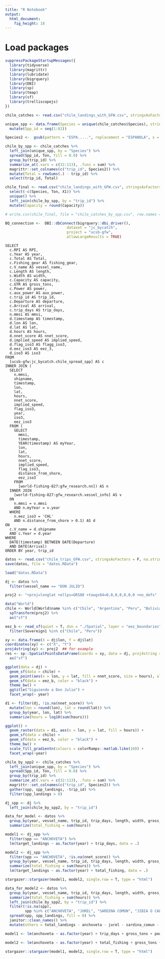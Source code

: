 ```yaml
---
title: "R Notebook"
output: 
  html_document: 
    fig_height: 18
---
```


# Load packages

```r
suppressPackageStartupMessages({
  library(tidyverse)
  library(magrittr)
  library(lubridate)
  library(bigrquery) 
  library(DBI)
  library(sp)
  library(tmap)
  library(sf)
  library(trelliscopejs)
})
```

```r
chile_catches <- read.csv("chile_landings_with_GFW.csv", stringsAsFactors = F, na.strings = "null")

unique_spp <- data.frame(Species = unique(chile_catches$Species), stringsAsFactors = F) %>% 
  mutate(Spp_id = seq(1:82))

Species2 <-  gsub(pattern = "ESPA.....", replacement = "ESPANOLA", x = unique_spp$Species)

chile_by_spp <- chile_catches %>% 
  left_join(unique_spp, by = "Species") %>% 
  spread(Spp_id, Ton, fill = 0.0) %>% 
  group_by(trip_id) %>% 
  summarize_at(.vars = c(32:113), .funs = sum) %>% 
  magrittr::set_colnames(c("trip_id", Species2)) %>% 
  mutate(Total = rowSums(.) - trip_id) %>%
  select(trip_id, Total)

chile_final <- read.csv("chile_landings_with_GFW.csv", stringsAsFactors = F, na.strings = "null") %>% 
  select(-c(Species, Ton, X1)) %>% 
  unique() %>% 
  left_join(chile_by_spp, by = "trip_id") %>%
  mutate(Capacity = round(Capacity))

# write.csv(chile_final, file = "chile_catches_by_spp.csv", row.names = F, na = "")

```


```r
BQ_connection <-  DBI::dbConnect(bigrquery::dbi_driver(), 
                            dataset = "jc_bycatch", 
                            project = "ucsb-gfw", 
                            allowLargeResults = TRUE)
```

```eval
SELECT
  c.RPI AS RPI,
  c.Year AS year,
  c.Total AS Total,
  c.Fishing_gear AS fishing_gear,
  c.V_name AS vessel_name,
  c.Length AS length,
  c.Width AS width,
  c.Capacity AS capacity,
  c.GTR AS gross_tons,
  c.Power AS power,
  c.aux_power AS aux_power,
  c.trip_id AS trip_id,
  c.Departure AS departure,
  c.Arrival AS arrival,
  c.trip_days AS trip_days,
  n.mmsi AS mmsi,
  d.timestamp AS timestamp,
  d.lon AS lon,
  d.lat AS lat,
  d.hours AS hours,
  d.nnet_score AS nnet_score,
  d.implied_speed AS implied_speed,
  d.flag_iso3 AS flagg_iso3,
  d.eez_iso3 AS eez_3,
  d.iso3 AS iso3
FROM
  [ucsb-gfw:jc_bycatch.chile_spread_spp] AS c
INNER JOIN (
  SELECT
    n.mmsi,
    shipname,
    timestamp,
    lon,
    lat,
    hours,
    nnet_score,
    implied_speed,
    flag_iso3,
    year,
    iso3,
    eez_iso3
  FROM (
    SELECT
      mmsi,
      timestamp,
      YEAR(timestamp) AS myYear,
      lon,
      lat,
      hours,
      nnet_score,
      implied_speed,
      flag_iso3,
      distance_from_shore,
      eez_iso3
    FROM
      [world-fishing-827:gfw_research.nn]) AS n
  INNER JOIN
    [world-fishing-827:gfw_research.vessel_info] AS v
  ON
    n.mmsi = v.mmsi
    AND n.myYear = v.year
  WHERE
    n.eez_iso3 = 'CHL'
    AND n.distance_from_shore > 0.1) AS d
ON
  c.V_name = d.shipname
  AND c.Year = d.year
WHERE
  DATE(timestamp) BETWEEN DATE(Departure)
  AND DATE(Arrival)
ORDER BY year, trip_id
```

```r
datos <- read.csv("chile_trips_GFW.csv", stringsAsFactors = F, na.strings = "null")
save(datos, file = "datos.RData")
```

```r
load("datos.RData")
```

```r
dj <- datos %>% 
  filter(vessel_name == "DON JULIO")
```

```r
proj2 <- "+proj=longlat +ellps=GRS80 +towgs84=0,0,0,0,0,0,0 +no_defs"

data("World")
chile <- World[World$name %in% c("Chile", "Argentina", "Peru", "Bolivia"),] %>% 
  spTransform(proj2) %>% 
  as("sf")
```

```r
eez_b <- read_sf(quiet = T, dsn = "./Spatial", layer = "eez_boundaries") %>% 
  filter(Sovereign1 %in% c("Chile", "Peru"))
```

```r
xy <- data.frame(X = dj$lon, Y = dj$lat)
coordinates(xy) <- c("X", "Y")
proj4string(xy) <- proj2  ## for example
res <- sp::SpatialPointsDataFrame(coords = xy, data = dj, proj4string = proj2) %>% 
  as("sf")
```

```r
ggplot(data = dj) +
  geom_sf(data = chile) +
  geom_point(aes(x = lon, y = lat, fill = nnet_score, size = hours), alpha = 0.1, shape = 21, color = "black") +
  geom_sf(data = eez_b, color = "black") +
  theme_bw() + 
  ggtitle("Siguiendo a Don Julio") +
  facet_wrap(~ year)
```

```r
d1 <- filter(dj, !is.na(nnet_score)) %>% 
  mutate(lon = round(lon), lat = round(lat)) %>% 
  group_by(year, lon, lat) %>% 
  summarize(hours = log10(sum(hours))) 

ggplot() +
  geom_raster(data = d1, aes(x = lon, y = lat, fill = hours)) +
  geom_sf(data = chile) +
  geom_sf(data = eez_b, color = "black") +
  theme_bw() + 
  scale_fill_gradientn(colours = colorRamps::matlab.like(10)) +
  facet_wrap(~year)
```

```r
chile_by_spp2 <- chile_catches %>% 
  left_join(unique_spp, by = "Species") %>% 
  spread(Spp_id, Ton, fill = 0.0) %>% 
  group_by(trip_id) %>% 
  summarize_at(.vars = c(32:113), .funs = sum) %>% 
  magrittr::set_colnames(c("trip_id", Species2)) %>% 
  gather(spp, spp_landings, -trip_id) %>% 
  filter(spp_landings > 0)
```

```r
dj_spp <- dj %>%
  left_join(chile_by_spp2, by = "trip_id")
```

```r
data_for_model <- datos %>% 
  group_by(year, vessel_name, trip_id, trip_days, length, width, gross_tons, power, total_landings) %>% 
  summarize(total_fishing = sum(hours))
```

```r
model1 <- dj_spp %>% 
  filter(spp == "ANCHOVETA") %>% 
  lm(target_landings ~ as.factor(year) + trip_days, data = .)

model2 <- dj_spp %>% 
  filter(spp == "ANCHOVETA", !is.na(nnet_score)) %>% 
  group_by(year, vessel_name, trip_id, trip_days, length, width, gross_tons, power, spp, target_landings) %>% 
  summarize(total_fishing = sum(hours)) %>% 
  lm(target_landings ~ as.factor(year) + total_fishing, data = .)
```

```r
stargazer::stargazer(model1, model2, single.row = T, type = "html")
```

```r
data_for_model2 <- datos %>% 
  group_by(year, vessel_name, trip_id, trip_days, length, width, gross_tons, power, total_landings) %>% 
  summarize(total_fishing = sum(hours)) %>% 
  left_join(chile_by_spp2, by = "trip_id") %>% 
  filter(!is.na(spp),
         spp %in% c("ANCHOVETA", "JUREL", "SARDINA COMUN", "JIBIA O CALAMAR ROJO", "CABALLA", "MERLUZA DE COLA", "MERLUZA COMUN")) %>% 
  spread(spp, spp_landings, fill = 0) %>% 
  janitor::clean_names() %>% 
  mutate(others = total_landings - anchoveta - jurel - sardina_comun - jibia_o_calamar_rojo - caballa - merluza_de_cola - merluza_comun)
```


```r
model1 <- lm(anchoveta ~ as.factor(year) + trip_days + gross_tons + power + jurel + sardina_comun + jibia_o_calamar_rojo + caballa + merluza_de_cola + merluza_comun + others, data = data_for_model2)

model2 <- lm(anchoveta ~ as.factor(year) + total_fishing + gross_tons + power + jurel + sardina_comun + jibia_o_calamar_rojo + caballa + merluza_de_cola + merluza_comun + others, data = data_for_model2)
```

```r
stargazer::stargazer(model1, model2, single.row = T, type = "html")
```

















